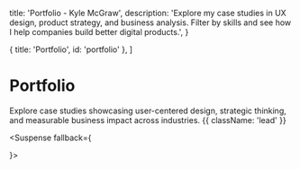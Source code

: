   title: 'Portfolio - Kyle McGraw',
  description: 'Explore my case studies in UX design, product strategy, and business analysis. Filter by skills and see how I help companies build better digital products.',
}

  { title: 'Portfolio', id: 'portfolio' },
]


# Portfolio

Explore case studies showcasing user-centered design, strategic thinking, and measurable business impact across industries. {{ className: 'lead' }}

<Suspense fallback={<div className="flex justify-center py-12"><div className="animate-spin rounded-full h-8 w-8 border-b-2 border-emerald-500"></div></div>}>
  <PortfolioShell />
</Suspense>
